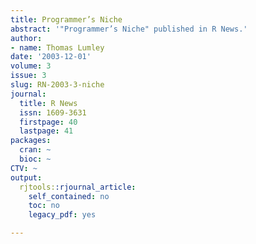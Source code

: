 ```yaml
---
title: Programmer’s Niche
abstract: '"Programmer’s Niche" published in R News.'
author:
- name: Thomas Lumley
date: '2003-12-01'
volume: 3
issue: 3
slug: RN-2003-3-niche
journal:
  title: R News
  issn: 1609-3631
  firstpage: 40
  lastpage: 41
packages:
  cran: ~
  bioc: ~
CTV: ~
output:
  rjtools::rjournal_article:
    self_contained: no
    toc: no
    legacy_pdf: yes

---
```

